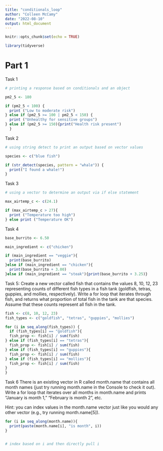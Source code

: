 ```yaml
---
title: "conditionals_loop"
author: "Colleen McCamy"
date: "2022-08-10"
output: html_document
---
```


```r
knitr::opts_chunk$set(echo = TRUE)
```


```r

library(tidyverse)

```


# Part 1

Task 1

```r

# printing a response based on conditionals and an object

pm2_5 <- 180

if (pm2_5 < 100) {
  print ("Low to moderate risk")
} else if (pm2_5 >= 100 | pm2_5 < 150) {
  print ("Unhealthy for sensitive groups")
} else if (pm2_5 >= 150){print("Health risk present")
  }

```

Task 2

```r

# using string detect to print an output based on vector values

species <- c("blue fish")

if (str_detect(species, pattern = "whale")) {
  print("I found a whale!")
}

```


Task 3

```r
# using a vector to determine an output via if else statement

max_airtemp_c <- c(24.1)

if (max_airtemp_c > 27){
  print ("Temperature too high")
} else print ("Temperature OK")

```

Task 4

```r

base_burrito <- 6.50

main_ingredient <- c("chicken")

if (main_ingredient == "veggie"){
  print(base_burrito)
}else if (main_ingredient == "chicken"){
  print(base_burrito + 3.00)
}else if (main_ingredient == "steak"){print(base_burrito + 3.25)}


```

Task 5:
Create a new vector called fish that contains the values 8, 10, 12, 23 representing counts of different fish types in a fish tank (goldfish, tetras, guppies, and mollies, respectively). Write a for loop that iterates through fish, and returns what proportion of total fish in the tank are that species. Assume that these counts represent all fish in the tank.

```r

fish <- c(8, 10, 12, 23)
fish_types <- c("goldfish", "tetras", "guppies", "mollies")

for (i in seq_along(fish_types)) {
  if (fish_types[i] == "goldfish"){
  fish_prop <- fish[i] / sum(fish)
} else if (fish_types[i] == "tetras"){
  fish_prop <- fish[i] / sum(fish)
} else if (fish_types[i] == "guppies"){
  fish_prop <- fish[i] / sum(fish)
} else if (fish_types[i] == "mollies"){
  fish_prop <- fish[i] / sum(fish)
}
}


```

Task 6
There is an existing vector in R called month.name that contains all month names (just try running month.name in the Console to check it out). Write a for loop that iterates over all months in month.name and prints “January is month 1,” “February is month 2”, etc.

Hint: you can index values in the month.name vector just like you would any other vector (e.g., try running month.name[5]).

```r


for (i in seq_along(month.name)){
  print(paste(month.name[i], "is month", i))
}


# index based on i and then directly pull i
```

